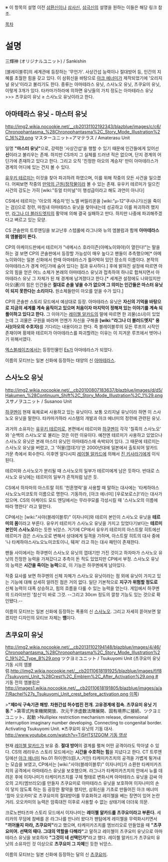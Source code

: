 ※ 이 항목의 설명 이전 [[삼환신]]이나 [[삼사신]], [[삼극신]]의 설명을 원하는 이들은 해당 링크 참조.

[[목차]]

= 설명 =
三輝神 (オリジナルユニット) / Sankishin

[블레이블루]의 세계관에 등장하는 '무언가'. 사상간섭 능력이나 절대방어 등, 인간의 지혜를 초월한 힘을 갖고 있다. 이 삼휘신을 바탕으로 [[아크 에너미]]가 제작되었기에 '오리지널 유닛'이라고 불리기도 한다. 종류는 아마테라스 유닛, 스사노오 유닛, 츠쿠요미 유닛, 이렇게 3개가 있다. 타카마가하라에 의하면 유닛들의 가치 정도는 아마테라스 유닛 >>> 츠쿠요미 유닛 ≥ 스사노오 유닛이라고 한다.

== 아마테라스 유닛 - 마스터 유닛 ==
http://img2.wikia.nocookie.net/__cb20131102192343/blazblue/images/c/c6/Chronophantasma_%28Chronophantasma%2C_Story_Mode_Illustration%2C_16%29.png
マスターユニット=アマテラス / Amaterasu Unit

일명 '''"마스터 유닛"'''으로, 강력한 '사상간섭'을 행할 수 있기 때문에 인간들에게 있어선 '''신'''이라고 불리우는 존재. 하지만 CS까지 그 실체를 드러낸 적은 없으며, 단지 경계의 어딘가에 존재하고 있다고 한다. 그리고 오직 '진정한 아오의 계승자' 만이 아마테라스가 경계의 어디에 있는 건지 볼 수 있다.

[[유우키 테르미]]는 이것을 찾아 파괴하려 하였으며, 이를 위해 작중의 모든 사건을 일으켰다. 어찌보면 작중의 [[만악의 근원/창작물]]이라 볼 수 있는 존재. 유우키 테르미가 일으킨 사건의 강도는 가히 [wiki:"듀얼 터미널"이 행성급이라고 해도 과언이 아니다]

CS에서 테르미는 '아오의 계승자'인 노엘 버밀리온을 [wiki:"μ-12"쿠사나기(신을 죽이는 검)]으로 정련, 마침내 아마테라스 유닛을 찾아내는데 성공하고 이를 파괴하려 했지만, [[라그나 더 블러드엣지]]의 활약에 의해 결국 실패하고 만다. 하지만 나중에 파괴해주겠다고 벼르고 있는 모양.

CS 콘솔판의 트루엔딩을 보고난후 스텝롤에 라그나와 뉴의 엠블럼과 함께 '''아마테라스의 엠블럼이 뜬다.''' 

CP의 아케이드판에서 테르미가 "네메시스 호라이즌(아메노이와야)이 열린다!"는 말을 하는 걸 보면 CP의 콘솔판에서 등장할 가능성이 매우 높다고 팬들이 추측했으며[* 아메노이와야는 일본 신화에서 한때 아마테라스가 틀어박혀 있던 장소의 이름이다. 본작의 아마테라스가 경계 어딘가에 숨어 있다는 점과 유사하다.] 후에 밝혀진 설정에 따르면 아오의 힘을 얻은 어느 소체가 본래의 아마테라스 유닛과 접촉하여 하나로 합쳐지면서 아마테라스 유닛 그 자체가 된 채 경계에 남겨졌다고 한다.[* 세계관 설정에도 나와있지만 아오(蒼)의 힘은 인간들은 '''절대로 손을 넣을 수가 없으며 그 의미는 인간들은 마스터 유닛이 되지 못한다는 소리이다.''' 원소체들만이 아오를 얻을 수가 있다.]

CP의 콘솔판 스토리 모드에서 예상대로 등장. 아마테라스 유닛은 '''자신의 기억을 바탕으로 지금의 세계를 계속 움직이고 있으며 처음이자 마지막이 정해져 있는 이야기를 계속 되풀이하고 있다고 한다.''' 그 이야기는 [[레이첼 알카드]]의 말에 따르면 한 괴물(소녀)이 있었는데 그 괴물은 구원을 바라며 언젠가 자신을 구해줄 '''[wiki:"라그나 더 블러드엣지" 용사](아오의 수호자)'''를 기다리는 내용이라고 한다. 즉 블레이블루의 모든 루프의 시작인 존재이며 황제와 테르미가 아마테라스를 파괴할려는 이유는 이 지겨운 루프에서 벗어나기 위해서였다.

[[엑스블레이즈]]에서는 등장인물인 [[Es]]가 아마테라스가 되었다.

이름의 모티브는 일본 신화에 등장하는 태양의 신 [[아마테라스]].

== 스사노오 유닛 ==
http://img2.wikia.nocookie.net/__cb20100807183637/blazblue/images/d/d5/Hakumen_%28Continuum_Shift%2C_Story_Mode_Illustration%2C_1%29.png
スサノヲユニット / Susanoo Unit

[[하쿠멘]]이 현재 육체로써 사용하고 있는 유닛이다. 보통 오리지널 유닛이라 하면 이 스사노오 유닛을 말한다. 타카마가하라 시스템의 개발과 아크 에너미의 정련에 관련된 유닛.

과거의 소유자는 [[유우키 테르미]]로, 본편에서 테르미와 [[하쿠멘]]이 각각 '칠흑의 스사노오' 와 '순백의 스사노오'로 불리는 것은 이런 이유이다. 예전엔 테르미가 사용하고 있었으나 스사노오 유닛은 본래 마스터 유닛인 아마테라스에 속박되어 있다. 그 때문에 테르미는 스사노오 유닛을 버렸고, 그 '허물(껍데기)'은 2000년대에 일본에서 출토되어 알카드 가문 측에서 회수한다. 이후엔 알다시피 [[레이첼 알카드]]에 의해서 [[진 키사라기]]에게 이식된다.

테르미와 스사노오가 분리될 때 스사노오의 일부가 테르미에게 남은 듯하다. 반대로 스사노오 유닛에는 테르미의 일부가 흔적처럼 남은 듯. 

CS에서 하자마의 아스트랄 히트 '천혼명락'을 사용할 때 말하는 대사에는 '타케하야스사노오노미코토의 이름으로 명한다. 기동하라, [아크 에너미] [우로보로스]!'라는 대사가 있으며. CS의 아케이드 모드 엔딩에서는 무라쿠모를 각성시킬 때 '스사노오의 이름에 따라 명한다' 라고 말한다.

CP에서는 [wiki:"사야(블레이블루)" 이자나미]와 테르미 본인이 스사노오 유닛을 '''테르미의 몸'''이라고 부른다. 유우키 테르미가 스사노오 유닛을 가지고 있었다기보다는 '''테르미 본인이 스사노오'''라는 듯한 뉘앙스. 거기에 CP에서 유우키 테르미의 아스트랄 히트에선 테르미가 검은 스사노오로 변해서 상대에게 일격을 가하며, 아스트랄 히트의 대사 중에 '나 타케하야스사노오노미코토이니, 뒈져' 라고 하는 대사 패턴이 존재한다.

팬들 사이에서는 하쿠멘이 스사노오 유닛의 껍데기만 가진 것이고 하자마가 스사노오 유닛의 진정한 능력을 가져갔다고 추측이 돈 적도 있었지만 CP에서 부정. 스사노오 유닛의 능력은 '''시간을 죽이는 능력'''으로, 이 기능은 하쿠멘에게 남아있다.

작중 묘사를 보면 하쿠멘의 신체 자체가 스사노오 유닛이라는 점 외에 유닛이 가지고 있는 기능에 대해 상세히 알려진 점은 거의 없다. 일단 기본적으로 '''지구가 위험할 정도로''' 신체 능력이 대폭 상승하고, 힘의 흐름을 다룰 수 있는 능력을 얻는다. 게임에서 하쿠멘의 드라이브인 '참신'이 바로 그것. --그리고 30cm 정도의 깔창 기능도 있는 것으로 확인됐다.-- 

이름의 모티브는 일본 신화에 등장하는 폭풍의 신 [[스사노오]]. 그리고 자세히 뜯어보면 알겠지만 디자인의 모티브 자체는 '''뱀'''이다.

== 츠쿠요미 유닛 ==
http://img2.wikia.nocookie.net/__cb20131102194148/blazblue/images/4/46/Chronophantasma_%28Chronophantasma%2C_Story_Mode_Illustration%2C_19%2C_Type_B%29.png
ツクヨミユニット / Tsukuyomi Unit (츠쿠요미 유닛 기동 시의 엠블럼.[[http://img2.wikia.nocookie.net/__cb20110618191925/blazblue/images/f/f8/Tsukuyomi_Unit_%28Crest%2C_Emblem%2C_After_Activation%29.png #]] 기동 전의 엠블럼은 [[http://images1.wikia.nocookie.net/__cb20110618191805/blazblue/images/a/a7/Rachel%27s_Tsukuyomi_Unit_crest_before_activation.png 이쪽]])

>'''"제0식 구속기관 해방. 차원간섭 허수법진 전개. 고유경계에 접속. 츠쿠요미 유닛 기동."'''
>第零式拘束機関開放、次元干渉虚数法陣展開、固有境界に接続、ツクヨミユニット、起動
>Nulliplex restriction mechanism release, dimensional interruption imaginary number developing. Connecting to congenital border. Activating Tsukuyomi Unit.
※츠쿠요미 유닛의 기동 대사. [[http://www.youtube.com/watch?v=TjSHTS1ZGOM 기동 영상]]

현재 [[레이첼 알카드]]가 보유 중. '''절대 방어'''의 결계를 펼쳐 어떤 공격이라도 막아낼 수 있다. CS의 레리우스 스토리 모드에서는 '''시간을 수호하는 힘'''을 지녔다고 한다. CT 트루엔딩에선 [[아크 에너미]] No.01 하이랜더(巨人:거인) 타케미카즈치의 공격을 가볍게 튕겨내는 모습을 보였고, CP에서는 [wiki:"사야(블레이블루)" 이자나미]가 소환한 타케미카즈치의 공격에서 아마테라스 유닛을 보호했으며. 라그나가 타케미카즈치의 안에서 뉴를 데려온 후에 이자나미가 타케미카즈치를 구체 형태로 변화시켜 아마테라스 유닛을 감싸 아오의 고치(엠브리오)를 만들자 츠쿠요미로 아마테라스 유닛을 보호하여 이자나미의 손이 닿지 않도록 하는 등 굉장한 활약을 했지만, 삼휘신을 기초로 만들어진 아크 에너미 '참마 오오카미'로 츠쿠요미의 절대방어를 무효화하고 레이첼을 베는 장면이 있어 논란거리. 오오카미의 능력은 암흑대전 이후로 사용할 수 없는 상태기에 더더욱 의문.

크로노판타즈마 스토리 모드에서 이자나미는 '''레이첼 알카드를 츠쿠요미라고 부른다.''' 세리카의 무덤에 참배를 온 라그나를 만나러 왔다가 팬텀에게 레이첼을 무력화시키면서 '''"끼어들지 마라, 츠쿠요미"'''라고 했으며, 타케미카즈치를 엠브리오로 만들었을 때 '''"츠쿠요미여. 선택의 때다. 그대의 역할을 다해라"'''고 말하고 레이첼이 츠쿠요미 유닛으로 아마테라스 유닛을 보호하자 '''"그것이 네 선택인가"'''라고 했다. 레이첼 알카드가 츠쿠요미 유닛의 소유자인 것 이상으로 '''츠쿠요미 그 자체'''인 듯한 뉘앙스.

이름의 모티브는 일본 신화에 등장하는 달의 신 [[츠쿠요미]].
